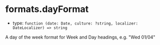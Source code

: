 
# formats.dayFormat

- type: `function (date: Date, culture: ?string, localizer: DateLocalizer) => string`

A day of the week format for Week and Day headings, e.g. "Wed 01/04"

<Canvas>
  <Story id="props--formats-day-format" />
</Canvas>
